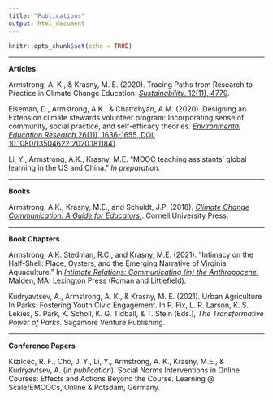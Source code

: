 ```yaml
---
title: "Publications"
output: html_document
---
```


```r
knitr::opts_chunk$set(echo = TRUE)
```
**********
**Articles**

Armstrong, A. K., & Krasny, M. E. (2020). Tracing Paths from Research to Practice in Climate Change Education. [*Sustainability*, 12(11), 4779](https://www.mdpi.com/2071-1050/12/11/4779).

Eiseman, D., Armstrong, A.K., & Chatrchyan, A.M. (2020). Designing an Extension climate stewards volunteer program: Incorporating sense of community, social practice, and self-efficacy theories. [*Environmental Education Research*,26(11), 1636-1655, DOI: 10.1080/13504622.2020.1811841](https://www.tandfonline.com/doi/full/10.1080/13504622.2020.1811841?scroll=top&needAccess=true).

Li, Y., Armstrong, A.K., Krasny, M.E. “MOOC teaching assistants’ global learning in the US and China.” *In preparation.*   

****************
**Books**

Armstrong, A.K., Krasny, M.E., and Schuldt, J.P. (2018). [*Climate Change Communication: A Guide for Educators.*](https://www.amazon.com/Communicating-Climate-Change-Educators-Environmental-ebook/dp/B07FT3V2G5/ref=sr_1_4?dchild=1&keywords=Anne+Armstrong&qid=1615581213&sr=8-4). Cornell University Press. 	

**************

**Book Chapters**

Armstrong, A.K. Stedman, R.C., and Krasny, M.E. (2021). “Intimacy on the Half-Shell: Place, Oysters, and the Emerging Narrative of Virginia Aquaculture.” In [*Intimate Relations: Communicating (in) the Anthropocene.*](https://www.amazon.com/Communicating-Anthropocene-Environmental-Communication-Ecoculture-ebook/dp/B08S6WBTF7/ref=sr_1_5?dchild=1&keywords=Anne+Armstrong&qid=1615582995&sr=8-5) Malden, MA: Lexington Press (Roman and Littlefield).

Kudryavtsev, A., Armstrong, A. K., & Krasny, M. E. (2021). Urban Agriculture In Parks: Fostering Youth Civic Engagement. In P. Fix, L. R. Larson, K. S. Lekies, S. Park, K. Scholl, K. G. Tidball, & T. Stein (Eds.), *The Transformative Power of Parks.* Sagamore Venture Publishing.


**************

**Conference Papers**

Kizilcec, R. F., Cho, J. Y., Li, Y., Armstrong, A. K., Krasny, M.E., & Kudryavtsev, A. (*In publication*). Social Norms Interventions in Online Courses: Effects and Actions Beyond the Course. Learning @ Scale/EMOOCs, Online & Potsdam, Germany.
 
